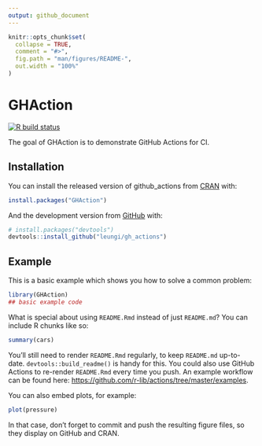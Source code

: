 ```yaml
---
output: github_document
---
```


<!-- README.md is generated from README.Rmd. Please edit that file -->

```r
knitr::opts_chunk$set(
  collapse = TRUE,
  comment = "#>",
  fig.path = "man/figures/README-",
  out.width = "100%"
)
```

# GHAction

<!-- badges: start -->
[![R build status](https://github.com/leungi/gh_actions/workflows/R-CMD-check/badge.svg)](https://github.com/leungi/gh_actions/actions)
<!-- badges: end -->

The goal of GHAction is to demonstrate GitHub Actions for CI.

## Installation

You can install the released version of github_actions from [CRAN](https://CRAN.R-project.org) with:

``` r
install.packages("GHAction")
```

And the development version from [GitHub](https://github.com/) with:

``` r
# install.packages("devtools")
devtools::install_github("leungi/gh_actions")
```
## Example

This is a basic example which shows you how to solve a common problem:

```r
library(GHAction)
## basic example code
```

What is special about using `README.Rmd` instead of just `README.md`? You can include R chunks like so:

```r
summary(cars)
```

You'll still need to render `README.Rmd` regularly, to keep `README.md` up-to-date. `devtools::build_readme()` is handy for this. You could also use GitHub Actions to re-render `README.Rmd` every time you push. An example workflow can be found here: <https://github.com/r-lib/actions/tree/master/examples>.

You can also embed plots, for example:

```r
plot(pressure)
```

In that case, don't forget to commit and push the resulting figure files, so they display on GitHub and CRAN.
